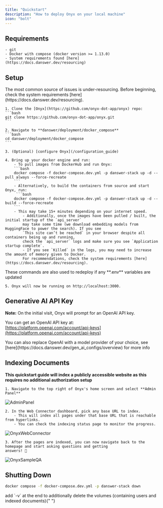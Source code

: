 ```yaml
---
title: "Quickstart"
description: "How to deploy Onyx on your local machine"
icon: "bolt"
---
```


## Requirements

    - git
    - Docker with compose (docker version >= 1.13.0)
    - System requirements found [here](https://docs.danswer.dev/resourcing)

## Setup

<Warning>
  The most common source of issues is under-resourcing. Before beginning, check
  the system requirements [here](https://docs.danswer.dev/resourcing).
</Warning>

    1. Clone the [Onyx](https://github.com/onyx-dot-app/onyx) repo:
    ```bash
    git clone https://github.com/onyx-dot-app/onyx.git
    ```

    2. Navigate to **danswer/deployment/docker_compose**
    ```bash
    cd danswer/deployment/docker_compose
    ```

    3. (Optional) [configure Onyx](/configuration_guide)

    4. Bring up your docker engine and run:
        - To pull images from DockerHub and run Onyx:
        ```bash
        docker compose -f docker-compose.dev.yml -p danswer-stack up -d --pull always --force-recreate
        ```
        - Alternatively, to build the containers from source and start Onyx, run:
         ```bash
        docker compose -f docker-compose.dev.yml -p danswer-stack up -d --build --force-recreate
        ```
        - This may take 15+ minutes depending on your internet speed.
            - Additionally, once the images have been pulled / built, the initial startup of the `api_server`
            may take some time (we download embedding models from HuggingFace to power the search). If you see
            `This site can’t be reached` in your browser despite all containers being up and running,
            check the `api_server` logs and make sure you see `Application startup complete`.
            - If you see `Killed` in the logs, you may need to increase the amount of memory given to Docker.
            For recommendations, check the system requirements [here](https://docs.danswer.dev/resourcing).

<Info>
  These commands are also used to redeploy if any **.env** variables are updated
</Info>

    5. Onyx will now be running on http://localhost:3000.

## Generative AI API Key

**Note:** On the initial visit, Onyx will prompt for an OpenAI API key.

You can get an OpenAI API key at:
[https://platform.openai.com/account/api-keys](https://platform.openai.com/account/api-keys)

<Info>
  You can also replace OpenAI with a model provider of your choice, see
  [here](https://docs.danswer.dev/gen_ai_configs/overview) for more info
</Info>

## Indexing Documents

**This quickstart guide will index a publicly accessible website as this requires no additional authorization setup**

    1. Navigate to the top right of Onyx's home screen and select **Admin Panel**

![AdminPanel](/images/quickstart/AdminPanel.png)

    2. In the Web Connector dashboard, pick any base URL to index.
        - This will index all pages under that base URL that is reachable from hyperlinks.
        - You can check the indexing status page to monitor the progress.

![OnyxWebConnector](/images/quickstart/OnyxWebConnector.png)

    3. After the pages are indexed, you can now navigate back to the homepage and start asking questions and getting
    answers! 🥳

![OnyxSampleQA](/images/quickstart/OnyxSampleQA.png)

## Shutting Down

```bash
docker compose -f docker-compose.dev.yml -p danswer-stack down
```

<Info>
  add `-v` at the end to additionally delete the volumes (containing users and
  indexed documents){" "}
</Info>

